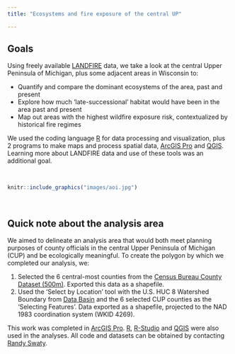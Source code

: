 ```yaml
---
title: "Ecosystems and fire exposure of the central UP"

---
```


## Goals 

Using freely available [LANDFIRE](https://landfire.gov/){target=0} data, we take a look at the central Upper Peninsula of Michigan, plus some adjacent areas in Wisconsin to:

* Quantify and compare the dominant ecosystems of the area, past and present
* Explore how much 'late-successional' habitat would have been in the area past and present
* Map out areas with the highest wildfire exposure risk, contextualized by historical fire regimes

We used the coding language [R](https://www.youtube.com/watch?v=HTXOK78z0MA){target=0} for data processing and visualization, plus 2 programs to make maps and process spatial data, [ArcGIS Pro](https://www.esri.com/en-us/arcgis/products/arcgis-pro/overview) and [QGIS](https://qgis.org/en/site/).  Learning more about LANDFIRE data and use of these tools was an additional goal.

<br>

```r

knitr::include_graphics("images/aoi.jpg")

```



<br>



## Quick note about the analysis area

We aimed to delineate an analysis area that would both meet planning purposes of county officials in the central Upper Peninsula of Michigan (CUP) and be ecologically meaningful.  To create the polygon by which we completed our analysis, we:

1. Selected the 6 central-most counties from the [Census Bureau County Dataset (500m)](https://www.census.gov/geographies/mapping-files/time-series/geo/carto-boundary-file.html).  Exported this data as a shapefile.
2. Used the 'Select by Location' tool with the U.S. HUC 8 Watershed Boundary from [Data Basin](https://databasin.org/maps/0f726f5eed644715ba119446f0cec417/) and the 6 selected CUP counties as the 'Selecting Features'.  Data exported as a shapefile, projected to the NAD 1983 coordination system (WKID 4269). 

This work was completed in [ArcGIS Pro](https://www.esri.com/en-us/arcgis/products/arcgis-pro/overview).  [R](https://www.r-project.org/), [R-Studio](https://posit.co/download/rstudio-desktop/) and [QGIS](https://qgis.org/en/site/) were also used in the analyses. All code and datasets can be obtained by contacting [Randy Swaty](mailto:rswaty@tnc.org){target="blank"}.



